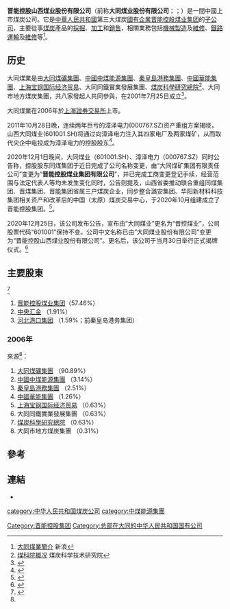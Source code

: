 {{NOT|大同煤矿集团}}
{{Infobox_Company |
  company_name = 晋能控股山西煤业股份有限公司|
  company_name_en = Jinneng Holding Shanxi Coal Industry Co.,Ltd.|
  company_logo =|
  company_type = [[上市公司|上市公司]]|
 traded_as = {{sse|601001}}|
  foundation = {{start date|2001|7|25|df=yes}} |
  location =[[中國|中國]][[山西|山西]][[大同市|大同]]|
  industry = [[煤炭|煤炭]]|
  key_people = {{aligned table|张有喜|（[[董事長|董事長]]）|武望国|（[[副董事长|副董事长]]兼[[总经理|总经理]]）|于大海|（[[董事|董事]]兼[[党委书记|党委书记]]）|王宏|（[[监事会|监事会]]主席）}}|
  profit =  |
  asset =  |
  num_employees = |
  revenue = |
  products = |
  parent = [[晋能控股集团|晋能控股集团]] （57.46%）|
  homepage = {{url|http://www.dtcoalmine.com/dtmy/}} |
 footnotes = 來源<ref name=大同煤业2017年年报/>|
}}

'''晋能控股山西煤业股份有限公司'''（前称'''大同煤业股份有限公司'''；{{Lang-en|Jinneng Holding Shanxi Coal Industry Co.,Ltd.}}；{{Sse|601001|name=晋控煤业}}）是一間中國上市煤炭公司。它是[[中華人民共和國|中華人民共和國]]第三大{{Fact|time=2018-06-25T18:10:17+00:00}}煤炭[[國有企業|國有企業]][[大同煤礦集團|晋能控股煤业集团]]的[[子公司|子公司]]，主要從事[[煤炭|煤炭]]產品的[[採掘|採掘]]、[[加工|加工]]和[[銷售|銷售]]，相關業務包括[[機械|機械]][[製造|製造]]及[[維修|維修]]、[[鐵路|鐵路]][[運輸|運輸]]及[[維修|維修]]等<ref>[http://money.finance.sina.com.cn/corp/go.php/vCI_CorpInfo/stockid/601001.html 大同煤業簡介] {{Wayback|url=http://money.finance.sina.com.cn/corp/go.php/vCI_CorpInfo/stockid/601001.html |date=20190811072234 }} 新浪</ref>。

== 历史 ==

大同煤業是由[[大同煤礦集團|大同煤礦集團]]、[[中國中煤能源集團|中國中煤能源集團]]、[[秦皇島港務集團|秦皇島港務集團]]、[[中國華能集團|中國華能集團]]、[[上海寶鋼集團|上海宝钢国际经济贸易]]、大同同鐵實業發展集團、[[煤炭科学技术研究院|煤炭科學研究總院]]<ref>[http://www.ccri.com.cn/mkygk.jhtml 煤科院概况] {{Wayback|url=http://www.ccri.com.cn/mkygk.jhtml |date=20180625213710 }} 煤炭科学技术研究院</ref>、大同市地方煤炭集團，共八家發起人共同參與，在2001年7月25日成立<ref name=招股书>{{cite book|url=http://stock.jrj.com.cn/share,disc,2006-06-02,601001,00000000100010vkg3.shtml|title=大同煤业股份有限公司首次公开发行股票招股意向书摘要|date=2006年6月2日|accessdate=2018年6月25日|publisher=大同煤業|language=zh-cn|via=金融界網頁|archive-date=2018年6月25日|archive-url=https://web.archive.org/web/20180625213545/http://stock.jrj.com.cn/share,disc,2006-06-02,601001,00000000100010vkg3.shtml|dead-url=no}}</ref>。

大同煤業在2006年於[[上海證券交易所|上海證券交易所]]上市。

2011年10月28日晚，连续两年巨亏的漳泽电力(000767.SZ)资产重组方案揭晓，山西大同煤业(601001.SH)将通过向漳泽电力注入其四家电厂及两家煤矿，从而取代央企中电投成为漳泽电力的控股股东<ref>{{Cite web|url=https://finance.sina.com.cn/chanjing/gsnews/20111029/065110717286.shtml|title=央企首次退出地方火电 同煤接手漳泽电力
|accessdate=2021-04-01|publisher=21世纪经济报道}}</ref>。

2020年12月1日晚间，大同煤业（601001.SH）、漳泽电力（000767.SZ）同时公告称，控股股东同煤集团于近日完成了公司名称变更，由“大同煤矿集团有限责任公司”变更为“'''晋能控股煤业集团有限公司'''”，并已完成工商变更登记手续，经营范围与法定代表人等均未发生变化同时，公告则提及，山西省委推动联合重组同煤集团、晋煤集团、晋能集团省属三户煤炭企业，同步整合潞安集团、华阳新材料科技集团相关资产和改革后的中国（太原）煤炭交易中心，于2020年10月组建成立了晋能控股集团。<ref>{{Cite web|url=https://www.jiemian.com/article/5345897.html|title=同煤集团正式更名晋能控股煤业集团|accessdate=2021-04-01|publisher=界面新闻|archiveurl=https://web.archive.org/web/20210401162138/https://www.jiemian.com/article/5345897.html|archivedate=2021-04-01|dead-url=no}}</ref>。

2020年12月25日，该公司发布公告，宣布由“大同煤业”更名为“晋控煤业”，公司股票代码“601001”保持不变。公司中文名称已由“大同煤业股份有限公司”变更为“晋能控股山西煤业股份有限公司”。更名后，该公司于当月30日举行正式揭牌仪式。<ref>{{Cite news|author=赵黎昀|title=大同煤业更名晋控煤业后正式揭牌 集团煤炭产业板块筹划整体上市|url=http://company.stcn.com/gsxw/202012/t20201230_2683971.html|date=2020-12-30|website=证券时报网·公司|publisher=[[证券时报|证券时报网]]|access-date=2021-01-11}}</ref>

==主要股東==
{{updated|2017年12月31日}}<ref name=大同煤业2017年年报>{{cite book|url=http://static.sse.com.cn/disclosure/listedinfo/announcement/c/2018-04-27/601001_2017_n.pdf|title=2017年年度报告|date=2018年4月27日|accessdate=2018年6月25日|publisher=大同煤业|language=zh-cn|via=上交所網頁|archive-date=2019年8月14日|archive-url=https://web.archive.org/web/20190814153602/http://static.sse.com.cn/disclosure/listedinfo/announcement/c/2018-04-27/601001_2017_n.pdf|dead-url=no}}</ref>

# [[大同煤矿集团|晋能控股煤业集团]]（57.46%）
# [[中央汇金|中央汇金]] （1.91%）
# [[河北港口集团|河北港口集团]] （1.59%；前秦皇岛港务集团）

===2006年===
來源<ref name=招股书/>：
# [[大同煤礦集團|大同煤礦集團]] （90.89%）
# [[中國中煤能源集團|中國中煤能源集團]] （3.14%）
# [[秦皇島港務集團|秦皇島港務集團]] （2.51%）
# [[中國華能集團|中國華能集團]] （1.26%）
# [[上海寶鋼集團|上海宝钢国际经济贸易]] （0.63%）
# 大同同鐵實業發展集團 （0.63%）
# [[煤炭科学技术研究院|煤炭科學研究總院]] （0.63%）
# 大同市地方煤炭集團 （0.31%）
== 參考 ==
{{reflist}}

== 連結 ==
* {{official|http://www.dtcoalmine.com/dtmy}}

[[category:中华人民共和国煤炭公司|category:中华人民共和国煤炭公司]]
[[Category:晋能控股集团|Category:晋能控股集团]]
[[category:中煤能源集團|category:中煤能源集團]]
[[Category:总部在大同的中华人民共和国国有公司|Category:总部在大同的中华人民共和国国有公司]]